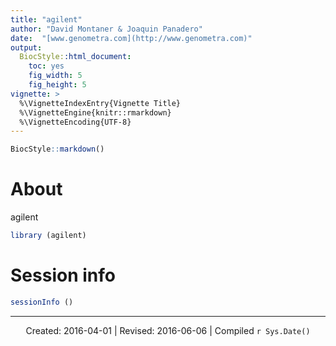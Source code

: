 ```yaml
---
title: "agilent"
author: "David Montaner & Joaquin Panadero"
date:  "[www.genometra.com](http://www.genometra.com)"
output:
  BiocStyle::html_document:
    toc: yes
    fig_width: 5
    fig_height: 5
vignette: >
  %\VignetteIndexEntry{Vignette Title}
  %\VignetteEngine{knitr::rmarkdown}
  %\VignetteEncoding{UTF-8}
---
```


```r
BiocStyle::markdown()
```


About
================================================================================

agilent

```r
library (agilent)
```



Session info
================================================================================

```r
sessionInfo ()
```



--------------------------------------------------------------------------------
<center>
Created: 2016-04-01 | Revised: 2016-06-06 | Compiled `r Sys.Date()`
</center>
